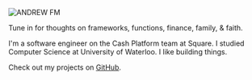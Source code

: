 ![ANDREW FM](/img/logos/andrew-fm.svg)

Tune in for thoughts on frameworks, functions, finance, family, & faith.

I'm a software engineer on the Cash Platform team at Square. I studied Computer Science at University of Waterloo. I like building things.

Check out my projects on [GitHub][gh].

[gh]: https://github.com/adrw
